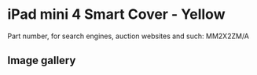 
# iPad mini 4 Smart Cover - Yellow

Part number, for search engines, auction websites and such: MM2X2ZM/A

## Image gallery

<div style={{ width: "768px" }}>
  <GalleryComponent
    images={[
      {
        original: "/everysource/MM2X2.webp",
        thumbnail: "/everypreview/MM2X2.webp",
      },
      {
        original: "/everysource/MM2X2_AV1_GOLD.webp",
        thumbnail: "/everypreview/MM2X2_AV1_GOLD.webp",
      },
      {
        original: "/everysource/MM2X2_AV1_SILVER.webp",
        thumbnail: "/everypreview/MM2X2_AV1_SILVER.webp",
      },
      {
        original: "/everysource/MM2X2_AV1_SPACE_GRAY.webp",
        thumbnail: "/everypreview/MM2X2_AV1_SPACE_GRAY.webp",
      },
      {
        original: "/everysource/MM2X2_AV2.webp",
        thumbnail: "/everypreview/MM2X2_AV2.webp",
      },
      {
        original: "/everysource/MM2X2_AV3.webp",
        thumbnail: "/everypreview/MM2X2_AV3.webp",
      }
    ]}
  />
</div>